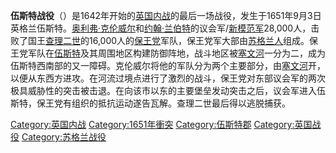 {{Unreferenced|time=2020-10-28T09:21:36+00:00}}
'''伍斯特战役'''（{{lang-en|Battle of Worcester}}）是1642年开始的[[英国内战|英国内战]]的最后一场战役，发生于1651年9月3日英格兰伍斯特。[[奥利弗·克伦威尔|奥利弗·克伦威尔]]和[[约翰·兰伯特_(将领)|约翰·兰伯特]]的议会军/[[新模范军|新模范军]]28,000人，击败了国王[[查理二世|查理二世]]的16,000人的[[保王党|保王党]]军队，保王党军大部由[[苏格兰人|苏格兰人]]组成。保王党军队在[[伍斯特|伍斯特]]及其周围地区构建防御阵地，战斗地区被[[塞文河|塞文河]]一分为二，{{le|特梅河|River Teme}}成为伍斯特西南部的又一障碍。克伦威尔将他的军队分为两个主要部分，由[[塞文河|塞文河]]开，以便从东西方进攻。在河流过境点进行了激烈的战斗，保王党对东部议会军的两次极具威胁性的突击被击退。在向该市以东的主要堡垒发动突击之后，议会军进入伍斯特，保王党有组织的抵抗运动遂告瓦解。查理二世最后得以逃脱捕获。

[[Category:英国内战|Category:英国内战]]
[[Category:1651年衝突|Category:1651年衝突]]
[[Category:伍斯特郡|Category:伍斯特郡]]
[[Category:英国战役|Category:英国战役]]
[[Category:苏格兰战役|Category:苏格兰战役]]